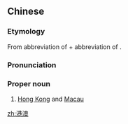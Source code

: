 ==Chinese==
{{zh-forms}}

===Etymology===
From abbreviation of {{zh-l|香港|Hong Kong}} + abbreviation of {{zh-l|澳門|Macau}}.

===Pronunciation===
{{zh-pron
|m=Gǎng-Ào
|c=gong2 ou3
|mn=Káng-Ò
|cat=pn
}}

===Proper noun===
{{zh-proper}}

# [[Hong Kong]] and [[Macau]]

[[zh:港澳]]